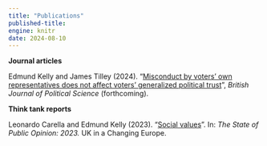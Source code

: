 ```yaml
---
title: "Publications"
published-title: 
engine: knitr
date: 2024-08-10
---
```


**Journal articles**

Edmund Kelly and James Tilley (2024). "[Misconduct by voters' own representatives does not affect voters' generalized political trust](https://ora.ox.ac.uk/objects/uuid:290ff981-0790-4264-9170-dd0daaccac25/files/s8910jw57j)", *British Journal of Political Science* (forthcoming).

**Think tank reports**

Leonardo Carella and Edmund Kelly (2023). "[Social values](https://ukandeu.ac.uk/wp-content/uploads/2023/11/UKICE-The-State-of-Public-Opinion-2023.pdf)". In: *The State of Public Opinion: 2023.* UK in a Changing Europe.
